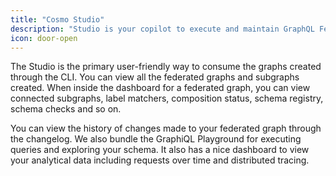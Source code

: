 ```yaml
---
title: "Cosmo Studio"
description: "Studio is your copilot to execute and maintain GraphQL Federated Architectures."
icon: door-open
---
```


The Studio is the primary user-friendly way to consume the graphs created through the CLI. You can view all the federated graphs and subgraphs created. When inside the dashboard for a federated graph, you can view connected subgraphs, label matchers, composition status, schema registry, schema checks and so on.

You can view the history of changes made to your federated graph through the changelog. We also bundle the GraphiQL Playground for executing queries and exploring your schema. It also has a nice dashboard to view your analytical data including requests over time and distributed tracing.
